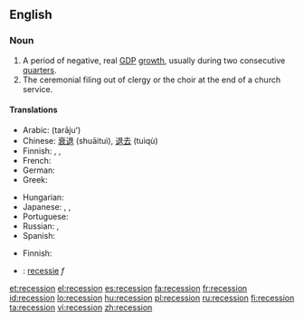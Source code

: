 ==English==
{{wikipedia}}

===Noun===
{{en-noun}}

# A period of negative, real [[GDP]] [[growth]], usually during two consecutive  [[quarter]]s.
# The ceremonial filing out of clergy or the choir at the end of a church service.

====Translations====
{{trans-top|a period of negative, real GDP growth, usually during two consecutive quarters}}
* Arabic: {{Arab|[[تراجع]]}} (tarājuʻ)
* Chinese: [[衰退]] (shuāituì), [[退去]] (tuìqù)
* Finnish: {{t-|fi|taantuma}}, {{t-|fi|laskusuhdanne}}, {{t+|fi|lama}}
* French: {{t+|fr|récession|f}}
* German: {{t+|de|Rezession|f}}
* Greek: {{t+|el|ύφεση|f|tr=ýfesi|sc=Grek}}
{{trans-mid}}
* Hungarian: {{t|hu|recesszió}}
* Japanese: {{t+|ja|不況|tr=[[ふきょう]], fukyō|sc=Jpan}}, {{t+|ja|退去|tr=[[たいきょ]], taikyo|sc=Jpan}}, {{t+|ja|衰退|tr=[[すいたい]], suitai|sc=Jpan}}
* Portuguese: {{t|pt|recessão|f}}
* Russian: {{t+|ru|спад|m|tr=spad|sc=Cyrl}}, {{t+|ru|рецессия|f|tr=retséssijia|sc=Cyrl}}
* Spanish: {{t+|es|recesión|f}}
{{trans-bottom}}

{{trans-top|the ceremonial filing out of clergy or the choir at the end of a church service}}
* Finnish: {{t+|fi|lama}}
{{trans-mid}}
{{trans-bottom}}

{{checktrans-top}}
* {{ttbc|Dutch}}: [[recessie]] ''f''
{{checktrans-mid}}
{{checktrans-bottom}}

[[et:recession]]
[[el:recession]]
[[es:recession]]
[[fa:recession]]
[[fr:recession]]
[[id:recession]]
[[lo:recession]]
[[hu:recession]]
[[pl:recession]]
[[ru:recession]]
[[fi:recession]]
[[ta:recession]]
[[vi:recession]]
[[zh:recession]]